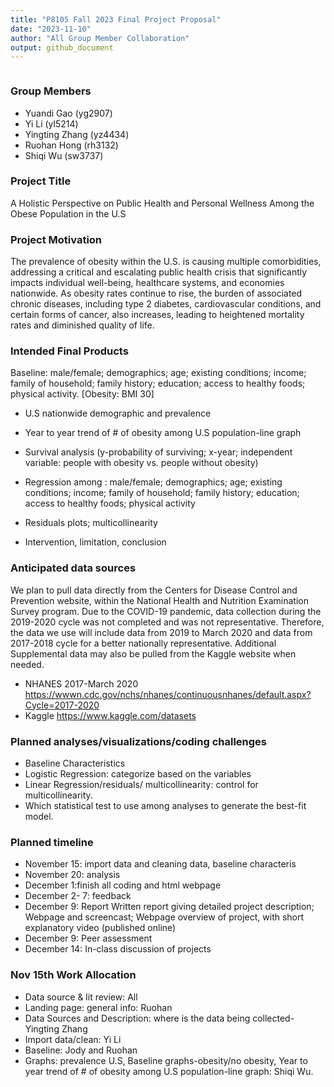 ```yaml
---
title: "P8105 Fall 2023 Final Project Proposal"
date: "2023-11-10"
author: "All Group Member Collaboration"
output: github_document
---
```


```r
```

### Group Members

- Yuandi Gao (yg2907) 
- Yi Li (yl5214)
- Yingting Zhang (yz4434)
- Ruohan Hong (rh3132)
- Shiqi Wu (sw3737)

### Project Title

A Holistic Perspective on Public Health and Personal Wellness Among the Obese Population in the U.S

### Project Motivation

The prevalence of obesity within the U.S. is causing multiple comorbidities, addressing a critical and escalating public health crisis that significantly impacts individual well-being, healthcare systems, and economies nationwide. As obesity rates continue to rise, the burden of associated chronic diseases, including type 2 diabetes, cardiovascular conditions, and certain forms of cancer, also increases, leading to heightened mortality rates and diminished quality of life. 

### Intended Final Products

Baseline: male/female; demographics; age; existing conditions; income; family of household; family history; education; access to healthy foods; physical activity. [Obesity: BMI  30]

- U.S nationwide demographic and prevalence

- Year to year trend of # of obesity among U.S population-line graph

- Survival analysis (y-probability of surviving; x-year; independent variable: people with obesity vs. people without obesity)

- Regression among : male/female; demographics; age; existing conditions; income; family of household; family history; education; access to healthy foods; physical activity

- Residuals plots; multicollinearity

- Intervention, limitation, conclusion

### Anticipated data sources

We plan to pull data directly from the Centers for Disease Control and Prevention website, within the National Health and Nutrition Examination Survey program. Due to the COVID-19 pandemic, data collection during the 2019-2020 cycle was not completed and was not representative. Therefore, the data we use will include data from 2019 to March 2020 and data from 2017-2018 cycle for a better nationally representative. Additional Supplemental data may also be pulled from the Kaggle website when needed.

- NHANES 2017-March 2020 <https://wwwn.cdc.gov/nchs/nhanes/continuousnhanes/default.aspx?Cycle=2017-2020>
- Kaggle <https://www.kaggle.com/datasets>

### Planned analyses/visualizations/coding challenges

- Baseline Characteristics
- Logistic Regression: categorize based on the variables
- Linear Regression/residuals/ multicollinearity: control for multicollinearity.
- Which statistical test to use among analyses to generate the best-fit model. 

### Planned timeline

- November 15: import data and cleaning data, baseline characteris
- November 20: analysis
- December 1:finish all coding and html webpage
- December 2- 7: feedback
- December 9: Report Written report giving detailed project description; Webpage and screencast; Webpage overview of project, with short explanatory video (published online)
- December 9: Peer assessment
- December 14: In-class discussion of projects

### Nov 15th Work Allocation

- Data source & lit review: All
- Landing page: general info: Ruohan
- Data Sources and Description: where is the data being collected- Yingting Zhang
- Import data/clean: Yi Li
- Baseline: Jody and Ruohan 
- Graphs: prevalence U.S, Baseline graphs-obesity/no obesity, Year to year trend of # of obesity among U.S population-line graph: Shiqi Wu. 


